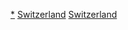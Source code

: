 {{Commons category|Cathedrals in Switzerland}}

[[Category:瑞士教堂|*]]
[[Category:欧洲主教座堂|Switzerland]]
[[Category:各国主教座堂|Switzerland]]
